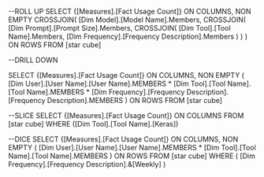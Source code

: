 --ROLL UP
SELECT 
    {[Measures].[Fact Usage Count]} ON COLUMNS,
    NON EMPTY 
    CROSSJOIN(
        [Dim Model].[Model Name].Members,
        CROSSJOIN(
            [Dim Prompt].[Prompt Size].Members,
            CROSSJOIN(
                [Dim Tool].[Tool Name].Members,
                [Dim Frequency].[Frequency Description].Members
            )
        )
    ) ON ROWS
FROM [star cube]




--DRILL DOWN

SELECT 
    {[Measures].[Fact Usage Count]} ON COLUMNS,
    NON EMPTY (
        [Dim User].[User Name].[User Name].MEMBERS *
        [Dim Tool].[Tool Name].[Tool Name].MEMBERS *
        [Dim Frequency].[Frequency Description].[Frequency Description].MEMBERS
    ) ON ROWS
FROM [star cube]

--SLICE
SELECT 
    {[Measures].[Fact Usage Count]} ON COLUMNS
FROM [star cube]
WHERE ([Dim Tool].[Tool Name].[Keras])


--DICE
SELECT 
    {[Measures].[Fact Usage Count]} ON COLUMNS,
    NON EMPTY (
        [Dim User].[User Name].[User Name].MEMBERS *
        [Dim Tool].[Tool Name].[Tool Name].MEMBERS
    ) ON ROWS
FROM [star cube]
WHERE 
    (
        [Dim Frequency].[Frequency Description].&[Weekly]
    )







